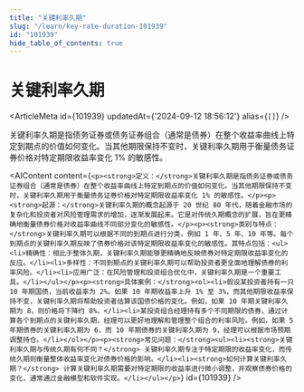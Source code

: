 ```yaml
---
title: "关键利率久期"
slug: "/learn/key-rate-duration-101939"
id: "101939"
hide_table_of_contents: true
---
```



# 关键利率久期

<ArticleMeta id={101939} updatedAt={'2024-09-12 18:56:12'} alias={`[]`} />
<div className='border-solid border-b border-t-0 my-4 border-[var(--ifm-color-gray-300)]' />

关键利率久期是指债务证券或债务证券组合（通常是债券）在整个收益率曲线上特定到期点的价值如何变化。当其他期限保持不变时，关键利率久期用于衡量债务证券价格对特定期限收益率变化 1% 的敏感性。

<AIContent content={`<p><strong>定义：</strong>关键利率久期是指债务证券或债务证券组合（通常是债券）在整个收益率曲线上特定到期点的价值如何变化。当其他期限保持不变时，关键利率久期用于衡量债务证券价格对特定期限收益率变化 1% 的敏感性。</p><p><strong>起源：</strong>关键利率久期的概念起源于 20 世纪 80 年代，随着金融市场的复杂化和投资者对风险管理需求的增加，逐渐发展起来。它是对传统久期概念的扩展，旨在更精确地衡量债券价格对收益率曲线不同部分变化的敏感性。</p><p><strong>类别与特点：</strong>关键利率久期可以根据不同的到期点进行分类，例如 1 年、5 年、10 年等。每个到期点的关键利率久期反映了债券价格对该特定期限收益率变化的敏感性。其特点包括：<ul><li>精确性：相比于整体久期，关键利率久期能够更精确地反映债券对特定期限收益率变化的反应。</li><li>多样性：不同到期点的关键利率久期可以帮助投资者更全面地理解债券的利率风险。</li><li>应用广泛：在风险管理和投资组合优化中，关键利率久期是一个重要工具。</li></ul></p><p><strong>具体案例：</strong><ol><li>假设某投资者持有一只 10 年期国债，当前收益率为 2%。如果 10 年期收益率上升 1% 至 3%，而其他期限收益率保持不变，关键利率久期将帮助投资者估算该国债价格的变化。例如，如果 10 年期关键利率久期为 8，则价格将下降约 8%。</li><li>某投资组合经理持有多个不同期限的债券，通过计算各个到期点的关键利率久期，经理可以更好地理解和管理整个组合的利率风险。例如，如果 5 年期债券的关键利率久期为 6，而 10 年期债券的关键利率久期为 9，经理可以根据市场预期调整持仓。</li></ol></p><p><strong>常见问题：</strong><ul><li><strong>关键利率久期与传统久期有何不同？</strong> 关键利率久期专注于特定期限的收益率变化，而传统久期则衡量整体收益率变化对债券价格的影响。</li><li><strong>如何计算关键利率久期？</strong> 计算关键利率久期需要对特定期限的收益率进行微小调整，并观察债券价格的变化，通常通过金融模型和软件实现。</li></ul></p>`} id={101939} />
